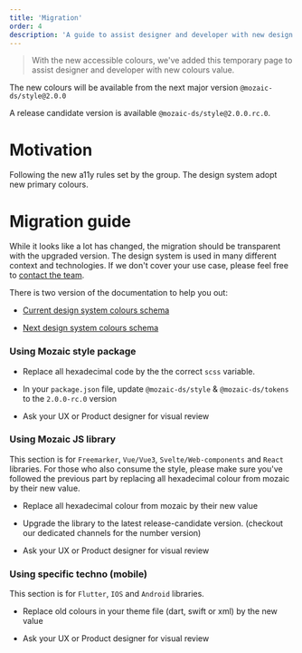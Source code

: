 ```yaml
---
title: 'Migration'
order: 4
description: 'A guide to assist designer and developer with new design system colour'
---
```


> With the new accessible colours, we've added this temporary page to assist designer and developer with new colours value.

<Highlight type="warning" title="Warning">

The new colours will be available from the next major version `@mozaic-ds/style@2.0.0`

A release candidate version is available `@mozaic-ds/style@2.0.0.rc.0`.

</Highlight>

# Motivation

Following the new a11y rules set by the group. The design system adopt new primary colours.

# Migration guide

While it looks like a lot has changed, the migration should be transparent with the upgraded version.
The design system is used in many different context and technologies. If we don't cover your use case, please feel free to [contact the team](https://adeo-tech-community.slack.com/archives/CKQJZL7C4).

<Highlight type="warning" title="Important">

There is two version of the documentation to help you out:

- [Current design system colours schema](/foundations/colours/)

- [Next design system colours schema](https://next-dot-demo-dot-mozaic-design-system-dtrp.ey.r.appspot.com/Foundations/Colours/)

</Highlight>

### Using Mozaic style package

- Replace all hexadecimal code by the the correct `scss` variable.

- In your `package.json` file, update `@mozaic-ds/style` & `@mozaic-ds/tokens` to the `2.0.0-rc.0` version

- Ask your UX or Product designer for visual review

### Using Mozaic JS library

This section is for `Freemarker`, `Vue/Vue3`, `Svelte/Web-components` and `React` libraries.
For those who also consume the style, please make sure you've followed the previous part by replacing all hexadecimal colour from mozaic by their new value.

- Replace all hexadecimal colour from mozaic by their new value

- Upgrade the library to the latest release-candidate version. (checkout our dedicated channels for the number version)

- Ask your UX or Product designer for visual review

### Using specific techno (mobile)

This section is for `Flutter`, `IOS` and `Android` libraries.

- Replace old colours in your theme file (dart, swift or xml) by the new value

- Ask your UX or Product designer for visual review
